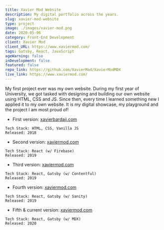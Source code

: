 ```yaml
---
title: Xavier Mod Website
description: My digital portfolio across the years.
slug: xavier-mod-website
type: project
image: ./images/xavier-mod.png
date: 2020-05-06
category: Front-End Development
client: Xavier Mod
client_URL: https://www.xaviermod.com/
tags: Gatsby, React, JavaScript
ageWarning: false 
inDevelopment: false
featured: false
repo_link: https://github.com/XavierMod/XavierModMDX
live_link: https://www.xaviermod.com/
---
```


My first project ever was my own website. During my first year of University, we got tasked with designing and building our own website using HTML, CSS and JS. Since then, every time I learned something new I applied it to my own website. It is my digital showcase, my playground and the project I am most proud of!

*   First version: [xavierbardaji.com](https://pensive-wing-9b87bd.netlify.app/)

```info
Tech Stack: HTML, CSS, Vanilla JS
Released: 2018
```

*   Second version: [xaviermod.com](https://eloquent-lewin-36eab7.netlify.app/)

```info
Tech Stack: React (w/ Firebase)
Released: 2019
```

*   Third version: [xaviermod.com](https://priceless-wiles-d80002.netlify.app/)

```info
Tech Stack: React, Gatsby (w/ Contentful)
Released: 2019
```

*   Fourth version: [xaviermod.com](https://xavier-mod-sanity.netlify.app/)

```info
Tech Stack: React, Gatsby (w/ Sanity)
Released: 2019
```

*   Fifth & current version: [xaviermod.com](https://xaviermod.com/)

```info
Tech Stack: React, Gatsby (w/ MDX)
Released: 2020
```






